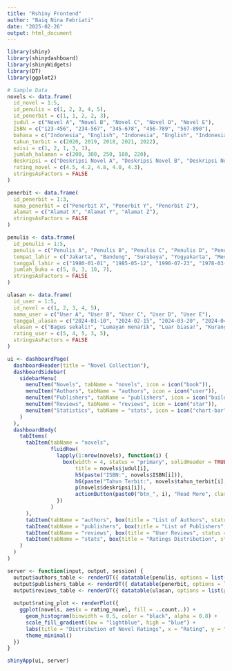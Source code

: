 ---
title: "Rshiny Frontend"
author: "Baiq Nina Febriati"
date: "2025-02-26"
output: html_document
---

```{r}
library(shiny)
library(shinydashboard)
library(shinyWidgets)
library(DT)
library(ggplot2)

# Sample Data
novels <- data.frame(
  id_novel = 1:5,
  id_penulis = c(1, 2, 3, 4, 5),
  id_penerbit = c(1, 1, 2, 2, 3),
  judul = c("Novel A", "Novel B", "Novel C", "Novel D", "Novel E"),
  ISBN = c("123-456", "234-567", "345-678", "456-789", "567-890"),
  bahasa = c("Indonesia", "English", "Indonesia", "English", "Indonesia"),
  tahun_terbit = c(2020, 2019, 2018, 2021, 2022),
  edisi = c(1, 2, 1, 3, 1),
  jumlah_halaman = c(200, 300, 250, 180, 220),
  deskripsi = c("Deskripsi Novel A", "Deskripsi Novel B", "Deskripsi Novel C", "Deskripsi Novel D", "Deskripsi Novel E"),
  rating_novel = c(4.5, 4.2, 4.8, 4.0, 4.3),
  stringsAsFactors = FALSE
)

penerbit <- data.frame(
  id_penerbit = 1:3,
  nama_penerbit = c("Penerbit X", "Penerbit Y", "Penerbit Z"),
  alamat = c("Alamat X", "Alamat Y", "Alamat Z"),
  stringsAsFactors = FALSE
)

penulis <- data.frame(
  id_penulis = 1:5,
  penulis = c("Penulis A", "Penulis B", "Penulis C", "Penulis D", "Penulis E"),
  tempat_lahir = c("Jakarta", "Bandung", "Surabaya", "Yogyakarta", "Medan"),
  tanggal_lahir = c("1980-01-01", "1985-05-12", "1990-07-23", "1978-03-04", "1982-09-10"),
  jumlah_buku = c(5, 8, 3, 10, 7),
  stringsAsFactors = FALSE
)

ulasan <- data.frame(
  id_user = 1:5,
  id_novel = c(1, 2, 3, 4, 5),
  nama_user = c("User A", "User B", "User C", "User D", "User E"),
  tanggal_ulasan = c("2024-01-10", "2024-02-15", "2024-03-20", "2024-04-25", "2024-05-30"),
  ulasan = c("Bagus sekali!", "Lumayan menarik", "Luar biasa!", "Kurang memuaskan", "Sangat inspiratif"),
  rating_user = c(5, 4, 5, 3, 5),
  stringsAsFactors = FALSE
)

ui <- dashboardPage(
  dashboardHeader(title = "Novel Collection"),
  dashboardSidebar(
    sidebarMenu(
      menuItem("Novels", tabName = "novels", icon = icon("book")),
      menuItem("Authors", tabName = "authors", icon = icon("user")),
      menuItem("Publishers", tabName = "publishers", icon = icon("building")),
      menuItem("Reviews", tabName = "reviews", icon = icon("star")),
      menuItem("Statistics", tabName = "stats", icon = icon("chart-bar"))
    )
  ),
  dashboardBody(
    tabItems(
      tabItem(tabName = "novels",
              fluidRow(
                lapply(1:nrow(novels), function(i) {
                  box(width = 4, status = "primary", solidHeader = TRUE,
                      title = novels$judul[i],
                      h5(paste("ISBN:", novels$ISBN[i])),
                      h6(paste("Tahun Terbit:", novels$tahun_terbit[i], "| Rating:", novels$rating_novel[i])),
                      p(novels$deskripsi[i]),
                      actionButton(paste0("btn_", i), "Read More", class = "#343a40"))
                })
              )
      ),
      tabItem(tabName = "authors", box(title = "List of Authors", status = "info", solidHeader = TRUE, width = 12, DTOutput("authors_table"))),
      tabItem(tabName = "publishers", box(title = "List of Publishers", status = "info", solidHeader = TRUE, width = 12, DTOutput("publishers_table"))),
      tabItem(tabName = "reviews", box(title = "User Reviews", status = "warning", solidHeader = TRUE, width = 12, DTOutput("reviews_table"))),
      tabItem(tabName = "stats", box(title = "Ratings Distribution", status = "primary", solidHeader = TRUE, width = 12, plotOutput("rating_plot")))
    )
  )
)

server <- function(input, output, session) {
  output$authors_table <- renderDT({ datatable(penulis, options = list(pageLength = 5, autoWidth = TRUE)) })
  output$publishers_table <- renderDT({ datatable(penerbit, options = list(pageLength = 5, autoWidth = TRUE)) })
  output$reviews_table <- renderDT({ datatable(ulasan, options = list(pageLength = 5, autoWidth = TRUE)) })
  
  output$rating_plot <- renderPlot({
    ggplot(novels, aes(x = rating_novel, fill = ..count..)) +
      geom_histogram(binwidth = 0.5, color = "black", alpha = 0.8) +
      scale_fill_gradient(low = "lightblue", high = "blue") +
      labs(title = "Distribution of Novel Ratings", x = "Rating", y = "Count") +
      theme_minimal()
  })
}

shinyApp(ui, server)

```

## 
